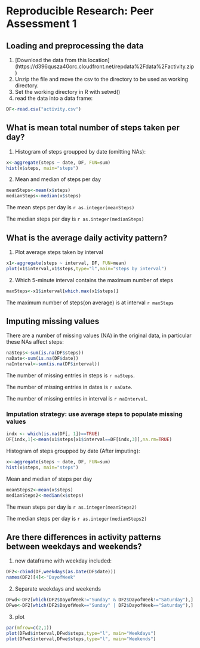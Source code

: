# Reproducible Research: Peer Assessment 1


## Loading and preprocessing the data

1. [Download the data from this location]
(https://d396qusza40orc.cloudfront.net/repdata%2Fdata%2Factivity.zip)
2. Unzip the file and move the csv to the directory to be used as working directory.
3. Set the working directory in R with setwd()
4. read the data into a data frame:

```r
DF<-read.csv("activity.csv")
```

## What is mean total number of steps taken per day?

1. Histogram of steps groupped by date (omitting NAs):

```r
x<-aggregate(steps ~ date, DF, FUN=sum)
hist(x$steps, main="steps")
```

2. Mean and median of steps per day

```r
meanSteps<-mean(x$steps)
medianSteps<-median(x$steps)
```

The mean steps per day is `r as.integer(meanSteps)`

The median steps per day is `r as.integer(medianSteps)`

## What is the average daily activity pattern?

1. Plot average steps taken by interval 

```r
x1<-aggregate(steps ~ interval, DF, FUN=mean)
plot(x1$interval,x1$steps,type="l",main="steps by interval")
```

2. Which 5-minute interval contains the maximum number of steps

```r
maxSteps<-x1$interval[which.max(x1$steps)]
```

The maximum number of steps(on average) is at interval `r maxSteps`

## Imputing missing values

There are a number of missing values (NA) in the original data, in particular
these NAs affect steps:
```r
naSteps<-sum(is.na(DF$steps))
naDate<-sum(is.na(DF$date))
naInterval<-sum(is.na(DF$interval))
```

The number of missing entries in steps is `r naSteps`.

The number of missing entries in dates is `r naDate`.

The number of missing entries in interval is `r naInterval`.

### Imputation strategy: use average steps to populate missing values

```r
indx <- which(is.na(DF[, 1])==TRUE) 
DF[indx,1]<-mean(x1$steps[x1$interval==DF[indx,3]],na.rm=TRUE)
```

Histogram of steps groupped by date (After imputing):

```r
x<-aggregate(steps ~ date, DF, FUN=sum)
hist(x$steps, main="steps")
```

Mean and median of steps per day

```r
meanSteps2<-mean(x$steps)
medianSteps2<-median(x$steps)
```

The mean steps per day is `r as.integer(meanSteps2)`

The median steps per day is `r as.integer(medianSteps2)`

## Are there differences in activity patterns between weekdays and weekends?

1. new dataframe with weekday included:

```r
DF2<-cbind(DF,weekdays(as.Date(DF$date)))
names(DF2)[4]<-"DayofWeek"
```

2. Separate weekdays and weekends

```r
DFwd<-DF2[which(DF2$DayofWeek!="Sunday" & DF2$DayofWeek!="Saturday"),]
DFwe<-DF2[which(DF2$DayofWeek=="Sunday" | DF2$DayofWeek=="Saturday"),]
```

3. plot

```r
par(mfrow=c(2,1))
plot(DFwd$interval,DFwd$steps,type="l", main="Weekdays")
plot(DFwe$interval,DFwe$steps,type="l", main="Weekends")
```
